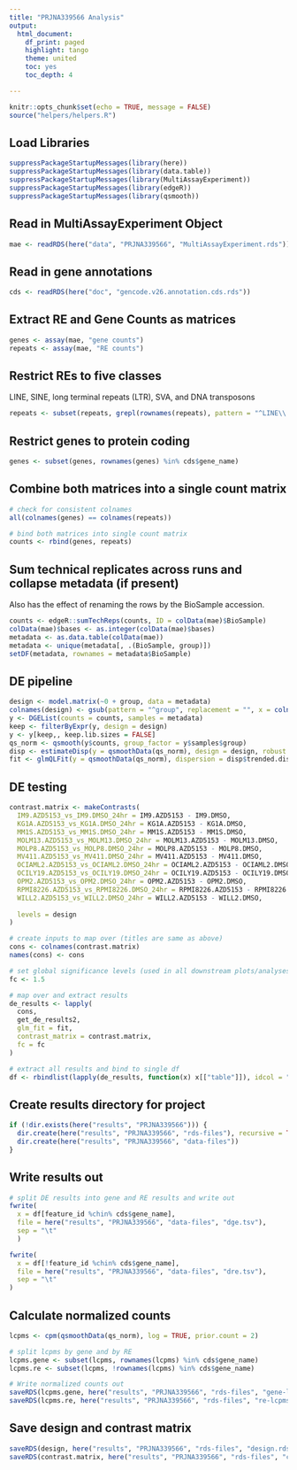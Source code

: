 ```yaml
---
title: "PRJNA339566 Analysis"
output:
  html_document:
    df_print: paged
    highlight: tango
    theme: united
    toc: yes
    toc_depth: 4

---
```


```r
knitr::opts_chunk$set(echo = TRUE, message = FALSE)
source("helpers/helpers.R")
```

## Load Libraries

```r
suppressPackageStartupMessages(library(here))
suppressPackageStartupMessages(library(data.table))
suppressPackageStartupMessages(library(MultiAssayExperiment))
suppressPackageStartupMessages(library(edgeR))
suppressPackageStartupMessages(library(qsmooth))
```

## Read in MultiAssayExperiment Object

```r
mae <- readRDS(here("data", "PRJNA339566", "MultiAssayExperiment.rds"))
```

## Read in gene annotations

```r
cds <- readRDS(here("doc", "gencode.v26.annotation.cds.rds"))
```

## Extract RE and Gene Counts as matrices

```r
genes <- assay(mae, "gene counts")
repeats <- assay(mae, "RE counts")
```

## Restrict REs to five classes

LINE, SINE, long terminal repeats (LTR), SVA, and DNA transposons

```r
repeats <- subset(repeats, grepl(rownames(repeats), pattern = "^LINE\\.|^SINE\\.|^LTR\\.|.*\\.SVA\\..*|^DNA\\."))
```

## Restrict genes to protein coding

```r
genes <- subset(genes, rownames(genes) %in% cds$gene_name)
```

## Combine both matrices into a single count matrix

```r
# check for consistent colnames
all(colnames(genes) == colnames(repeats))

# bind both matrices into single count matrix
counts <- rbind(genes, repeats)
```

## Sum technical replicates across runs and collapse metadata (if present)

Also has the effect of renaming the rows by the BioSample accession.

```r
counts <- edgeR::sumTechReps(counts, ID = colData(mae)$BioSample)
colData(mae)$bases <- as.integer(colData(mae)$bases)
metadata <- as.data.table(colData(mae))
metadata <- unique(metadata[, .(BioSample, group)])
setDF(metadata, rownames = metadata$BioSample)
```

## DE pipeline

```r
design <- model.matrix(~0 + group, data = metadata)
colnames(design) <- gsub(pattern = "^group", replacement = "", x = colnames(design))
y <- DGEList(counts = counts, samples = metadata)
keep <- filterByExpr(y, design = design)
y <- y[keep,, keep.lib.sizes = FALSE]
qs_norm <- qsmooth(y$counts, group_factor = y$samples$group)
disp <- estimateDisp(y = qsmoothData(qs_norm), design = design, robust = TRUE)
fit <- glmQLFit(y = qsmoothData(qs_norm), dispersion = disp$trended.dispersion, design = design, robust = TRUE)
```

## DE testing

```r
contrast.matrix <- makeContrasts(
  IM9.AZD5153_vs_IM9.DMSO_24hr = IM9.AZD5153 - IM9.DMSO,
  KG1A.AZD5153_vs_KG1A.DMSO_24hr = KG1A.AZD5153 - KG1A.DMSO,
  MM1S.AZD5153_vs_MM1S.DMSO_24hr = MM1S.AZD5153 - MM1S.DMSO,
  MOLM13.AZD5153_vs_MOLM13.DMSO_24hr = MOLM13.AZD5153 - MOLM13.DMSO,
  MOLP8.AZD5153_vs_MOLP8.DMSO_24hr = MOLP8.AZD5153 - MOLP8.DMSO,
  MV411.AZD5153_vs_MV411.DMSO_24hr = MV411.AZD5153 - MV411.DMSO,
  OCIAML2.AZD5153_vs_OCIAML2.DMSO_24hr = OCIAML2.AZD5153 - OCIAML2.DMSO,
  OCILY19.AZD5153_vs_OCILY19.DMSO_24hr = OCILY19.AZD5153 - OCILY19.DMSO,
  OPM2.AZD5153_vs_OPM2.DMSO_24hr = OPM2.AZD5153 - OPM2.DMSO,
  RPMI8226.AZD5153_vs_RPMI8226.DMSO_24hr = RPMI8226.AZD5153 - RPMI8226.DMSO,
  WILL2.AZD5153_vs_WILL2.DMSO_24hr = WILL2.AZD5153 - WILL2.DMSO,
  
  levels = design
)

# create inputs to map over (titles are same as above)
cons <- colnames(contrast.matrix)
names(cons) <- cons

# set global significance levels (used in all downstream plots/analyses)
fc <- 1.5

# map over and extract results
de_results <- lapply(
  cons, 
  get_de_results2, 
  glm_fit = fit, 
  contrast_matrix = contrast.matrix,
  fc = fc
)

# extract all results and bind to single df
df <- rbindlist(lapply(de_results, function(x) x[["table"]]), idcol = "contrast")
```

## Create results directory for project

```r
if (!dir.exists(here("results", "PRJNA339566"))) {
  dir.create(here("results", "PRJNA339566", "rds-files"), recursive = TRUE)
  dir.create(here("results", "PRJNA339566", "data-files"))
}
```

## Write results out

```r
# split DE results into gene and RE results and write out
fwrite(
  x = df[feature_id %chin% cds$gene_name],
  file = here("results", "PRJNA339566", "data-files", "dge.tsv"),
  sep = "\t"
  )

fwrite(
  x = df[!feature_id %chin% cds$gene_name],
  file = here("results", "PRJNA339566", "data-files", "dre.tsv"),
  sep = "\t"
)
```

## Calculate normalized counts

```r
lcpms <- cpm(qsmoothData(qs_norm), log = TRUE, prior.count = 2)

# split lcpms by gene and by RE
lcpms.gene <- subset(lcpms, rownames(lcpms) %in% cds$gene_name)
lcpms.re <- subset(lcpms, !rownames(lcpms) %in% cds$gene_name)

# Write normalized counts out
saveRDS(lcpms.gene, here("results", "PRJNA339566", "rds-files", "gene-lcpms.rds"))
saveRDS(lcpms.re, here("results", "PRJNA339566", "rds-files", "re-lcpms.rds"))
```

## Save design and contrast matrix

```r
saveRDS(design, here("results", "PRJNA339566", "rds-files", "design.rds"))
saveRDS(contrast.matrix, here("results", "PRJNA339566", "rds-files", "contrast-matrix.rds"))
```
